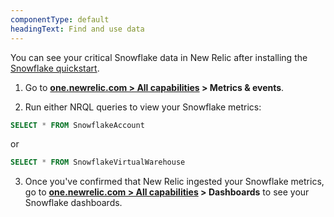 ```yaml
---
componentType: default
headingText: Find and use data
---
```


You can see your critical Snowflake data in New Relic after installing the [Snowflake quickstart](https://newrelic.com/instant-observability/snowflake).

1. Go to <DoNotTranslate>**[one.newrelic.com > All capabilities](https://one.newrelic.com/all-capabilities) > Metrics & events**</DoNotTranslate>.

2. Run either NRQL queries to view your Snowflake metrics:

  ```sql
  SELECT * FROM SnowflakeAccount
  ``` 
  or
  ```sql
  SELECT * FROM SnowflakeVirtualWarehouse
  ``` 
3. Once you've confirmed that New Relic ingested your Snowflake metrics, go to <DoNotTranslate>**[one.newrelic.com > All capabilities](https://one.newrelic.com/all-capabilities) > Dashboards**</DoNotTranslate> to see your Snowflake dashboards. 

